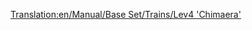 [[Translation:en/Manual/Base Set/Trains/Lev4 'Chimaera']]
{{it/Manuale/Set base/Treni/Motrici|Image=[[File:en/Manual/Base Set/Trains/Lev4chimaerarhead.png]]
|Name=Lev4 'Chimaera'
|Cost=€ 222.656
|Speed=643 km/h (402 mph)
|Weight=300 t
|Power=20.278 hp (14.914 kW)
|Annual=€ 7.170
|Designed=2037
|Lifespan=20
|Capacity=N/A
|Description=La locomotiva più veloce del gioco. Si tratta di un treno a due teste.

L'uso di questa macchina al massimo delle sue potenzialità può darti dei mal di testa più avanti nel gioco. Dal momento che aumenta la velocità del 33% rispetto al Lev3 "Pegasus", e dovrai aggiungere deviazioni o bypass nella tua rete, o aggiornare l'intera flotta (che funzionerà solo se non hai ancora raggiunto la lunghezza massima della stazione con il Lev3).


|Real-life=Nessun equivalente del mondo reale è stato trovato per questo treno. Forse tra qualche anno, quando MagLev sarà una tecnologia consolidata, potresti inserire qui un motore MagLev di quarta generazione. Il treno assomiglia al treno[http://www.transrapid.de Transrapid] 9(?), come pure al [http://starwars.wikia.com/wiki/StarSpeeder_3000 Starspeeder 3000] dall'attrazione Star Tours di Disneyland.

"Chimaera" è un buon nome per l'unica locomotiva a più teste con maglev!
}}
